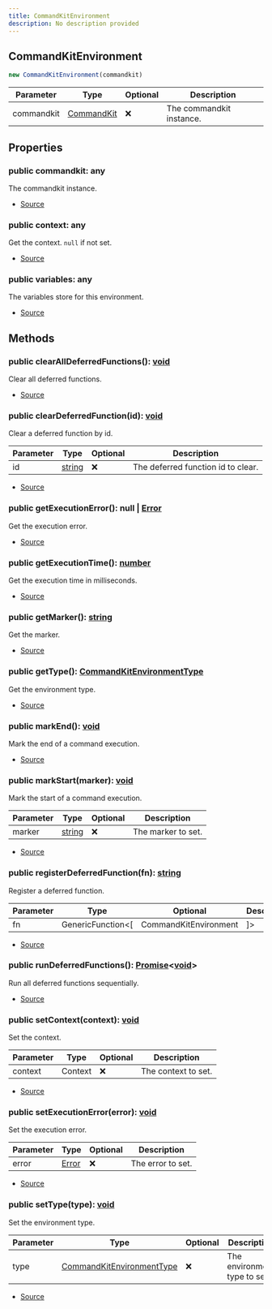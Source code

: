 ```yaml
---
title: CommandKitEnvironment
description: No description provided
---
```



## CommandKitEnvironment


```typescript
new CommandKitEnvironment(commandkit)
```
| Parameter | Type | Optional | Description |
| ----------- | ----------- | ----------- | ----------- |
| commandkit | [CommandKit](/docs/api-reference/classes/CommandKit) | ❌ | The commandkit instance. |


## Properties
### public commandkit: any
The commandkit instance.

- [Source](https://github.com/underctrl-io/commandkit/blob/141d1404ab18a8e659209a0fab65466bf3b6dd85/packages/commandkit/src/context/environment.ts#L33)
### public context: any
Get the context. `null` if not set.

- [Source](https://github.com/underctrl-io/commandkit/blob/141d1404ab18a8e659209a0fab65466bf3b6dd85/packages/commandkit/src/context/environment.ts#L47)
### public variables: any
The variables store for this environment.

- [Source](https://github.com/underctrl-io/commandkit/blob/141d1404ab18a8e659209a0fab65466bf3b6dd85/packages/commandkit/src/context/environment.ts#L97)

## Methods
### public clearAllDeferredFunctions(): [void](https://developer.mozilla.org/en-US/docs/Web/JavaScript/Reference/Global_Objects/undefined)
Clear all deferred functions.



- [Source](https://github.com/underctrl-io/commandkit/blob/141d1404ab18a8e659209a0fab65466bf3b6dd85/packages/commandkit/src/context/environment.ts#L144)
### public clearDeferredFunction(id): [void](https://developer.mozilla.org/en-US/docs/Web/JavaScript/Reference/Global_Objects/undefined)
Clear a deferred function by id.



| Parameter | Type | Optional | Description |
| ----------- | ----------- | ----------- | ----------- |
| id | [string](https://developer.mozilla.org/en-US/docs/Web/JavaScript/Reference/Global_Objects/String) | ❌ | The deferred function id to clear. |


- [Source](https://github.com/underctrl-io/commandkit/blob/141d1404ab18a8e659209a0fab65466bf3b6dd85/packages/commandkit/src/context/environment.ts#L120)
### public getExecutionError(): null | [Error](https://developer.mozilla.org/en-US/docs/Web/JavaScript/Reference/Global_Objects/Error)
Get the execution error.



- [Source](https://github.com/underctrl-io/commandkit/blob/141d1404ab18a8e659209a0fab65466bf3b6dd85/packages/commandkit/src/context/environment.ts#L55)
### public getExecutionTime(): [number](https://developer.mozilla.org/en-US/docs/Web/JavaScript/Reference/Global_Objects/Number)
Get the execution time in milliseconds.



- [Source](https://github.com/underctrl-io/commandkit/blob/141d1404ab18a8e659209a0fab65466bf3b6dd85/packages/commandkit/src/context/environment.ts#L180)
### public getMarker(): [string](https://developer.mozilla.org/en-US/docs/Web/JavaScript/Reference/Global_Objects/String)
Get the marker.



- [Source](https://github.com/underctrl-io/commandkit/blob/141d1404ab18a8e659209a0fab65466bf3b6dd85/packages/commandkit/src/context/environment.ts#L172)
### public getType(): [CommandKitEnvironmentType](/docs/api-reference/enums/CommandKitEnvironmentType)
Get the environment type.



- [Source](https://github.com/underctrl-io/commandkit/blob/141d1404ab18a8e659209a0fab65466bf3b6dd85/packages/commandkit/src/context/environment.ts#L75)
### public markEnd(): [void](https://developer.mozilla.org/en-US/docs/Web/JavaScript/Reference/Global_Objects/undefined)
Mark the end of a command execution.



- [Source](https://github.com/underctrl-io/commandkit/blob/141d1404ab18a8e659209a0fab65466bf3b6dd85/packages/commandkit/src/context/environment.ts#L162)
### public markStart(marker): [void](https://developer.mozilla.org/en-US/docs/Web/JavaScript/Reference/Global_Objects/undefined)
Mark the start of a command execution.



| Parameter | Type | Optional | Description |
| ----------- | ----------- | ----------- | ----------- |
| marker | [string](https://developer.mozilla.org/en-US/docs/Web/JavaScript/Reference/Global_Objects/String) | ❌ | The marker to set. |


- [Source](https://github.com/underctrl-io/commandkit/blob/141d1404ab18a8e659209a0fab65466bf3b6dd85/packages/commandkit/src/context/environment.ts#L153)
### public registerDeferredFunction(fn): [string](https://developer.mozilla.org/en-US/docs/Web/JavaScript/Reference/Global_Objects/String)
Register a deferred function.



| Parameter | Type | Optional | Description |
| ----------- | ----------- | ----------- | ----------- |
| fn | GenericFunction\<\[ | CommandKitEnvironment | ]> | ❌ | The deferred function to register. |


- [Source](https://github.com/underctrl-io/commandkit/blob/141d1404ab18a8e659209a0fab65466bf3b6dd85/packages/commandkit/src/context/environment.ts#L107)
### public runDeferredFunctions(): [Promise](https://developer.mozilla.org/en-US/docs/Web/JavaScript/Reference/Global_Objects/Promise)\<[void](https://developer.mozilla.org/en-US/docs/Web/JavaScript/Reference/Global_Objects/undefined)>
Run all deferred functions sequentially.



- [Source](https://github.com/underctrl-io/commandkit/blob/141d1404ab18a8e659209a0fab65466bf3b6dd85/packages/commandkit/src/context/environment.ts#L128)
### public setContext(context): [void](https://developer.mozilla.org/en-US/docs/Web/JavaScript/Reference/Global_Objects/undefined)
Set the context.



| Parameter | Type | Optional | Description |
| ----------- | ----------- | ----------- | ----------- |
| context | Context | ❌ | The context to set. |


- [Source](https://github.com/underctrl-io/commandkit/blob/141d1404ab18a8e659209a0fab65466bf3b6dd85/packages/commandkit/src/context/environment.ts#L39)
### public setExecutionError(error): [void](https://developer.mozilla.org/en-US/docs/Web/JavaScript/Reference/Global_Objects/undefined)
Set the execution error.



| Parameter | Type | Optional | Description |
| ----------- | ----------- | ----------- | ----------- |
| error | [Error](https://developer.mozilla.org/en-US/docs/Web/JavaScript/Reference/Global_Objects/Error) | ❌ | The error to set. |


- [Source](https://github.com/underctrl-io/commandkit/blob/141d1404ab18a8e659209a0fab65466bf3b6dd85/packages/commandkit/src/context/environment.ts#L64)
### public setType(type): [void](https://developer.mozilla.org/en-US/docs/Web/JavaScript/Reference/Global_Objects/undefined)
Set the environment type.



| Parameter | Type | Optional | Description |
| ----------- | ----------- | ----------- | ----------- |
| type | [CommandKitEnvironmentType](/docs/api-reference/enums/CommandKitEnvironmentType) | ❌ | The environment type to set. |


- [Source](https://github.com/underctrl-io/commandkit/blob/141d1404ab18a8e659209a0fab65466bf3b6dd85/packages/commandkit/src/context/environment.ts#L90)
